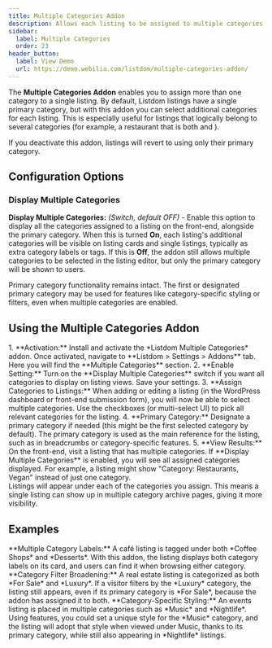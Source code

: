 ```yaml
---
title: Multiple Categories Addon
description: Allows each listing to be assigned to multiple categories instead of just one primary category.
sidebar:
  label: Multiple Categories
  order: 23
header_button:
  label: View Demo
  url: https://demo.webilia.com/listdom/multiple-categories-addon/
---
```



The **Multiple Categories Addon** enables you to assign more than one category to a single listing. By default, Listdom listings have a single primary category, but with this addon you can select additional categories for each listing. This is especially useful for listings that logically belong to several categories (for example, a restaurant that is both <Badge text="Vegan Friendly" /> and <Badge text="Family Friendly" />). 

<Aside type="note">
If you deactivate this addon, listings will revert to using only their primary category.
</Aside>

## Configuration Options

### Display Multiple Categories

**Display Multiple Categories:** *(Switch, default OFF)* - Enable this option to display all the categories assigned to a listing on the front-end, alongside the primary category. When this is turned **On**, each listing's additional categories will be visible on listing cards and single listings, typically as extra category labels or tags. If this is **Off**, the addon still allows multiple categories to be selected in the listing editor, but only the primary category will be shown to users.

<Aside type="tip">
Primary category functionality remains intact. The first or designated primary category may be used for features like category-specific styling or filters, even when multiple categories are enabled.
</Aside>

## Using the Multiple Categories Addon

<Steps>
1. **Activation:** Install and activate the *Listdom Multiple Categories* addon. Once activated, navigate to **Listdom > Settings > Addons** tab. Here you will find the **Multiple Categories** section.
2. **Enable Setting:** Turn on the **Display Multiple Categories** switch if you want all categories to display on listing views. Save your settings.
3. **Assign Categories to Listings:** When adding or editing a listing (in the WordPress dashboard or front-end submission form), you will now be able to select multiple categories. Use the checkboxes (or multi-select UI) to pick all relevant categories for the listing.
4. **Primary Category:** Designate a primary category if needed (this might be the first selected category by default). The primary category is used as the main reference for the listing, such as in breadcrumbs or category-specific features.
5. **View Results:** On the front-end, visit a listing that has multiple categories. If **Display Multiple Categories** is enabled, you will see all assigned categories displayed. For example, a listing might show "Category: Restaurants, Vegan" instead of just one category.
</Steps>

<Aside type="note">
Listings will appear under each of the categories you assign. This means a single listing can show up in multiple category archive pages, giving it more visibility.
</Aside>

## Examples

<CardGrid>
  <Card>
    **Multiple Category Labels:** A café listing is tagged under both *Coffee Shops* and *Desserts*. With this addon, the listing displays both category labels on its card, and users can find it when browsing either category.
  </Card>
  <Card>
    **Category Filter Broadening:** A real estate listing is categorized as both *For Sale* and *Luxury*. If a visitor filters by the *Luxury* category, the listing still appears, even if its primary category is *For Sale*, because the addon has assigned it to both.
  </Card>
  <Card>
    **Category-Specific Styling:** An events listing is placed in multiple categories such as *Music* and *Nightlife*. Using <Badge text="Pro" /> features, you could set a unique style for the *Music* category, and the listing will adopt that style when viewed under Music, thanks to its primary category, while still also appearing in *Nightlife* listings.
  </Card>
</CardGrid>
